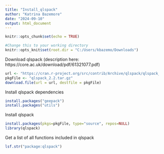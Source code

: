 ```yaml
---
title: "Install_qlspack"
author: "Katrina Bazemore"
date: "2024-09-10"
output: html_document
---
```


```r
knitr::opts_chunk$set(echo = TRUE)

#Change this to your working directory
knitr::opts_knit$set(root.dir = "C:/Users/kbazemo/Downloads")
```

Download qlspack (description here: https://core.ac.uk/download/pdf/61321077.pdf)
```r
url <- "https://cran.r-project.org/src/contrib/Archive/qlspack/qlspack_2.2.tar.gz"
pkgFile <- "qlspack_2.2.tar.gz"
download.file(url = url, destfile = pkgFile)
```

Install qlspack dependencies
```r
install.packages("geepack")
install.packages("utils")
```

Install qlspack
```r
install.packages(pkgs=pkgFile, type="source", repos=NULL)
library(qlspack)
```

Get a list of all functions included in qlspack
```r
lsf.str("package:qlspack")
```
